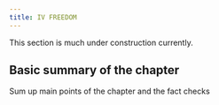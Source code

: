 ```yaml
---
title: IV FREEDOM
---
```


::: callout-note
This section is much under construction currently.
:::

## Basic summary of the chapter

Sum up main points of the chapter and the fact checks

